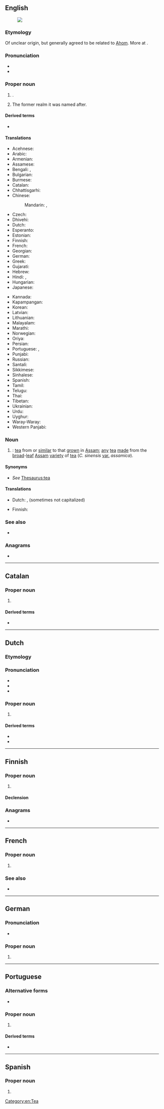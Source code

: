 {{also|assam}}
==English==
{{wikipedia}}
[[Image:Assam in India (disputed hatched).svg|thumb|]]

===Etymology===
Of unclear origin, but generally agreed to be related to [[w:Ahom people|Ahom]]. More at {{w|Etymology of Assam}}.

===Pronunciation===
* {{IPA|en|/æˈsæm/|/əˈsɒm/}}
* {{audio|en|LL-Q1860 (eng)-Vealhurl-Assam.wav|Audio (Southern England)}}

===Proper noun===
{{en-prop}}

# {{place|en|state|in northeastern|c/India|capital=Dispur}}.
# {{lb|en|historical}} The former realm it was named after.

====Derived terms====
* {{l|en|Assamese}}

====Translations====
{{trans-top|state in India}}
* Acehnese: {{t|ace|Assam}}
* Arabic: {{t|ar|أَسَام|m}}
* Armenian: {{t+|hy|Ասսամ}}
* Assamese: {{t|as|অসম|sc=Beng}}
* Bengali: {{t|bn|আসাম|sc=Beng}}, {{t|bn|অসম|sc=Beng}}
* Bulgarian: {{t|bg|Аса́м|m|sc=Cyrl}}
* Burmese: {{t|my|အာသံ|sc=Mymr}}
* Catalan: {{t|ca|Assam}}
* Chhattisgarhi: {{t-needed|hne}}
* Chinese:
*: Mandarin: {{t|cmn|[[阿薩姆]][[邦]]|sc=Hani}}, {{t|cmn|[[阿萨姆]][[邦]]|tr=Āsàmǔ bāng|sc=Hani}}
* Czech: {{t|cs|Ásám|m}}
* Dhivehi: {{t|dv|އާސާމު|sc=Thaa}}
* Dutch: {{t+|nl|Assam|n}}
* Esperanto: {{t|eo|Asamo}}
* Estonian: {{t|et|Assam}}
* Finnish: {{t|fi|Assam}}
* French: {{t+|fr|Assam|m}}
* Georgian: {{t|ka|ასამი|sc=Geor}}
* German: {{t+|de|Assam|n}}
* Greek: {{t+|el|Ασσάμ|f}}
* Gujarati: {{t|gu|આસામ|sc=Gujr}}
* Hebrew: {{t|he|אסאם}}
* Hindi: {{t+|hi|आसाम}}, {{t+|hi|असम}}
* Hungarian: {{t+|hu|Asszám}}
* Japanese: {{t|ja|アッサム|tr=Assamu}}
{{trans-mid}}
* Kannada: {{t+|kn|ಅಸ್ಸಾಂ|sc=Knda}}
* Kapampangan: {{t|pam|Assam}}
* Korean: {{t|ko|^아삼}}
* Latvian: {{t|lv|Asama}}
* Lithuanian: {{t|lt|Asamas}}
* Malayalam: {{t+|ml|ആസാം|sc=Mlym}}
* Marathi: {{t|mr|आसाम|sc=Deva}}
* Norwegian: {{t-needed|no}}
* Oriya: {{t|or|ଆସାମ|sc=Orya}}
* Persian: {{t|fa|آسام|tr=âsâm|sc=fa-Arab}}
* Portuguese: {{t|pt|Assam}}, {{t|pt|Assã}}
* Punjabi: {{t|pa|ਅਸਾਮ|sc=Guru}}
* Russian: {{t+|ru|Асса́м|m}}
* Santali: {{t-needed|sat}}
* Sikkimese: {{t-needed|sip}}
* Sinhalese: {{t-needed|si}}
* Spanish: {{t|es|Assam}}
* Tamil: {{t+|ta|அசாம்|sc=Taml}}
* Telugu: {{t+|te|అసోం|sc=Telu}}
* Thai: {{t|th|อัสสัม}}
* Tibetan: {{t-needed|bo}}
* Ukrainian: {{t|uk|Асса́м|m|sc=Cyrl}}
* Urdu: {{t|ur|آسام|tr=āsām}}
* Uyghur: {{t|ug|اسام}}
* Waray-Waray: {{t|war|Assam}}
* Western Panjabi: {{t+|pnb|آسام}}
{{trans-bottom}}

===Noun===
{{en-noun|-}}

# {{short for|en|Assam tea|nodot=a}}: [[tea]] from or [[similar]] to that [[grown]] in [[#Proper noun|Assam]]; [[any]] [[tea]] [[made]] from the [[broad]]-[[leaf]] [[#Proper noun|Assam]] [[variety]] of [[tea]] (''C. sinensis'' [[var.]] ''assamica'').

====Synonyms====
* ''See'' [[Thesaurus:tea]]

====Translations====
{{trans-top|black tea}}
* Dutch: {{t|nl|Assamthee}}, {{t|nl|Assam-thee}} (sometimes not capitalized)
{{trans-mid}}
* Finnish: {{t+|fi|tee|alt=Assam-tee}}
{{trans-bottom}}

===See also===
* {{list:states of India/en}}

===Anagrams===
* {{anagrams|en|a=aamss|Massa|Samas|amass|massa|msasa}}

[[Category:en:Tea]]

----

==Catalan==
{{wikipedia|lang=ca}}

===Proper noun===
{{ca-proper noun}}

# {{place|ca|state|c/India|t=Assam}}

====Derived terms====
* {{l|ca|assamès}}

----

==Dutch==

===Etymology===
{{rfe|nl}}

===Pronunciation===
* {{IPA|nl|/ɑ.sɑm/}}
* {{audio|nl|Nl-Assam.ogg|Audio}}
* {{hyphenation|nl|As|sam}}

===Proper noun===
{{nl-proper noun|n}}

# {{place|nl|state|c/India|t1=Assam}}

====Derived terms====
* {{l|nl|Assamees}}
* {{l|nl|Assamitisch}}

----

==Finnish==

===Proper noun===
{{fi-proper noun}}

# {{place|fi|state|c/India|t=Assam}}

====Declension====
{{fi-decl-risti|i=0|Assam|||a|n=sg}}

===Anagrams===
* {{anagrams|fi|a=aamss|massa}}

----

==French==

===Proper noun===
{{fr-proper noun|m}}

# {{place|fr|state|c/India|t1=Assam}}

===See also===
* {{list:states of India/fr}}

----

==German==

===Pronunciation===
* {{audio|de|De-Assam.ogg|Audio}}

===Proper noun===
{{de-proper noun|toponym}}

# {{place|de|state|c/India|t1=Assam}}

----

==Portuguese==

===Alternative forms===
* {{l|pt|Assã}}

===Proper noun===
{{pt-proper noun}}

# {{place|pt|state|c/India|t1=Assam}}

====Derived terms====
* {{l|pt|assamês}}

----

==Spanish==

===Proper noun===
{{es-proper noun}}

# {{place|es|state|c/India|t1=Assam}}
